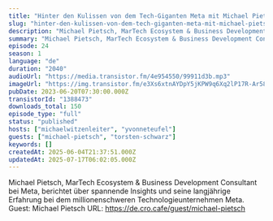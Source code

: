 ```yaml
---
title: "Hinter den Kulissen von dem Tech-Giganten Meta mit Michael Pietsch"
slug: "hinter-den-kulissen-von-dem-tech-giganten-meta-mit-michael-pietsch"
description: "Michael Pietsch, MarTech Ecosystem & Business Development Consultant bei Meta, berichtet über spannende Insights und seine langjährige Erfahrung bei dem millionenschweren Technologieunternehmen Meta. Guest: Michael Pietsch URL: https://de.cro.cafe/guest/michael-pietsch"
summary: "Michael Pietsch, MarTech Ecosystem & Business Development Consultant bei Meta, berichtet über spannende Insights und seine langjährige Erfahrung bei dem millionenschweren Technologieunternehmen Meta. Guest: Michael Pietsch URL: https://de.cro.cafe/guest/michael-pietsch"
episode: 24
season: 1
language: "de"
duration: "2040"
audioUrl: "https://media.transistor.fm/4e954550/99911d3b.mp3"
imageUrl: "https://img.transistor.fm/e3Xs6xtnAYDpY5jKPW9q6Xq2lP17R-Ar58FP-T1JPbE/rs:fill:3000:3000:1/q:60/aHR0cHM6Ly9pbWct/dXBsb2FkLXByb2R1/Y3Rpb24udHJhbnNp/c3Rvci5mbS9mMTgx/MDc2NjQ2MGUzZGY3/NGNkMDFmOGFkYTJh/M2I1ZS5wbmc.webp"
pubDate: 2023-06-20T07:30:00.000Z
transistorId: "1388473"
downloads_total: 150
episode_type: "full"
status: "published"
hosts: ["michaelwitzenleiter", "yvonneteufel"]
guests: ["michael-pietsch", "torsten-schwarz"]
keywords: []
createdAt: 2025-06-04T21:37:51.000Z
updatedAt: 2025-07-17T06:02:05.000Z
---
```


Michael Pietsch, MarTech Ecosystem & Business Development Consultant bei Meta, berichtet über spannende Insights und seine langjährige Erfahrung bei dem millionenschweren Technologieunternehmen Meta. Guest: Michael Pietsch URL: https://de.cro.cafe/guest/michael-pietsch
